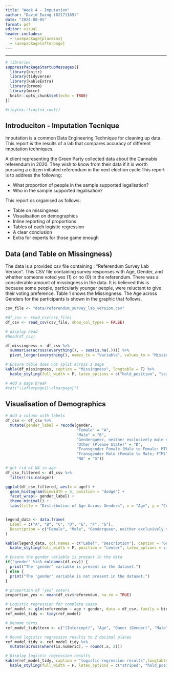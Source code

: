 ```yaml
---
title: "Week 4 - Imputation"
author: "David Ewing (82171165)"
date: "2024-08-05"
format: pdf
editor: visual
header-includes:
  - \usepackage{placeins}
  - \usepackage{afterpage}
---
```

---

```r
# libraries
suppressPackageStartupMessages({
  library(knitr)
  library(tidyverse)
  library(kableExtra)
  library(broom)
  library(mice)
  knitr::opts_chunk$set(echo = TRUE)
})

#tinytex::tinytex_root()
```

## Introduciton - Imputation Tecnique

Imputation is a common Data Engineering Technique for cleaning up data. This report is the results of a lab that compares accuracy of different imputation techniques.

A client representing the Green Party collected data about the Cannabis referendum in 2020. They wish to know from their data if it is worth pursuing a citizen initiated referendum in the next election cycle.This report is to address the following:

-   What proportion of people in the sample supported legalisation?
-   Who in the sample supported legalisation?

This report os organised as follows:

-   Table on missingness
-   Visualisation on demographics
-   Inline reporting of proportions
-   Tables of each logistic regression
-   A clear conclusion
-   Extra for experts for those game enough

## Data (and Table on Missingness)

The data is a provided csv file containing : "Referendum Survey Lab Version". This CSV file containing survey responses with Age, Gender, and whether someone voted yes (1) or no (0) in the referendum. There was a considerable amount of missingness in the data. It is 
believed this is because some people, particularly younger people, were reluctant to give their
voting preference. Table 1 shows the Missingness. The Age across Genders for the participants is shown in the graphic that follows. 


```r
csv_file <- "data/referendum_survey_lab_version.csv"

#df_csv <- read_csv(csv_file)
df_csv <- read_csv(csv_file, show_col_types = FALSE)

# display head
#head(df_csv)
```

```r
df_missingness <- df_csv %>%
  summarise(across(everything(), ~ sum(is.na(.)))) %>%                             # '.' is where pipe puts df_csv 
  pivot_longer(everything(), names_to = "Variable", values_to = "Missing Count")

# Ensure table does not split across a page
kable(df_missingness, caption = "Missingness", longtable = F) %>%
  kable_styling(full_width = F, latex_options = c("hold_position", "scale_down"))

# Add a page break 
#cat("\\afterpage{\\clearpage}")
```
## Visualisation of Demographics
```r
# Add a column with labels
df_csv <- df_csv %>%
  mutate(gender_label = recode(gender,
                               "Female" = "A",
                               "Male" = "B",
                               "Genderqueer, neither exclusively male nor female" = "C",
                               "Other (Please State)" = "D",
                               "Transgender Female (Male to Female: MTF)" = "E",
                               "Transgender Male (Female to Male; FTM)" = "F",
                               "NA" = "G"))

# get rid of NA in age 
df_csv_filtered <- df_csv %>%
  filter(!is.na(age))

ggplot(df_csv_filtered, aes(x = age)) +
  geom_histogram(binwidth = 5, position = "dodge") +
  facet_wrap(~ gender_label) +
  theme_minimal() +
  labs(title = "Distribution of Age Across Genders", x = "Age", y = "Count")


legend_data <- data.frame(
  Label = c("A", "B", "C", "D", "E", "F", "G"),
  Description = c("Female", "Male", "Genderqueer, neither exclusively male nor female", "Other (Please State)", "Transgender Female (Male to Female: MTF)", "Transgender Male (Female to Male; FTM)", "NA")
)

kable(legend_data, col.names = c("Label", "Description"), caption = "Gender Legend", longtable = F) %>%
  kable_styling(full_width = F, position = "center", latex_options = c("hold_position"))

```

```r
# Ensure the gender variable is present in the data
if("gender" %in% colnames(df_csv)) {
  print("The 'gender' variable is present in the dataset.")
} else {
  print("The 'gender' variable is not present in the dataset.")
}
```

```r
# proportion of ‘yes’ voters
proportion_yes <- mean(df_csv$referendum, na.rm = TRUE)

# Logistic regression for complete cases
ref_model <- glm(referendum ~ age + gender, data = df_csv, family = binomial)
ref_model_tidy <- tidy(ref_model)

# Rename terms
ref_model_tidy$term <- c("(Intercept)", "Age", "Queer (Gender)", "Male", "Other (Gender)", "Transgender Female (MTF)", "Transgender Male (FTM)")

# Round logistic regression results to 2 decimal places
ref_model_tidy <- ref_model_tidy %>%
  mutate(across(where(is.numeric), ~ round(.x, 2))) 

# Display logistic regression results
kable(ref_model_tidy, caption = "logistic regression results",longtable = F) %>%
  kable_styling(full_width = F, latex_options = c("striped", "hold_position"))


```
